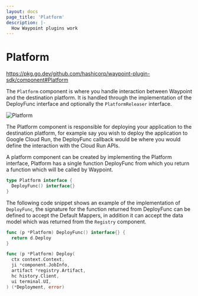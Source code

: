 ```yaml
---
layout: docs
page_title: 'Platform'
description: |-
  How Waypoint plugins work
---
```


# Platform

https://pkg.go.dev/github.com/hashicorp/waypoint-plugin-sdk/component#Platform

The `Platform` component is where you handle interaction between Waypoint and the destination platform. It is handled
through the implementation of the DeployFunc interface and optionally the `PlatformReleaser` interface.

![Platform](/img/extending-waypoint/platform.png)

The Platform component is responsible for deploying your application to the destination platform, for example say you
wish to deploy the application to Google Cloud Run, the DeployFunc callback would be where you would define the interaction
with the Cloud Run APIs.

A platform component can be created by implementing the Platform interface, Platform has a single function DeployFunc from
which you return a function which will be called by Waypoint.

```go
type Platform interface {
  DeployFunc() interface{}
}
```

The following code snippet shows an example of the implementation of `DeployFunc`, the signature for the function returned
from DeployFunc can be defined to accept the Default Mappers, in addition it can accept the data model which was returned
from the `Registry` component.

```go
func (p *Platform) DeployFunc() interface{} {
  return d.Deploy
}

func (p *Platform) Deploy(
  ctx context.Context,
  ji *component.JobInfo,
  artifact *registry.Artifact,
  hc history.Client,
  ui terminal.UI,
) (*Deployment, error)
```
